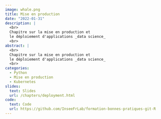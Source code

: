 ```yaml
---
image: whale.png
title: Mise en production
date: "2022-01-31"
description: |
  <br>
  Chapitre sur la mise en production et
  le déploiement d'applications _data science_
  <br>
abstract: |
  <br>
  Chapitre sur la mise en production et
  le déploiement d'applications _data science_
  <br>
categories:
  - Python
  - Mise en production
  - Kubernetes
slides:
  text: Slides
  url: /chapters/deployment.html
code:
  text: Code 
  url: https://github.com/InseeFrLab/formation-bonnes-pratiques-git-R
---
```

